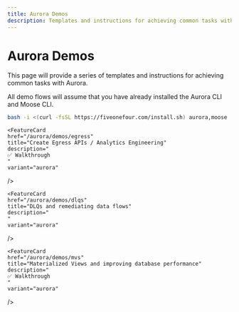 ```yaml
---
title: Aurora Demos
description: Templates and instructions for achieving common tasks with Aurora
---
```



# Aurora Demos

This page will provide a series of templates and instructions for achieving common tasks with Aurora.

All demo flows will assume that you have already installed the Aurora CLI and Moose CLI.

```bash filename="Terminal" copy
bash -i <(curl -fsSL https://fiveonefour.com/install.sh) aurora,moose
```

<FeatureGrid columns={1}>
  
  <FeatureCard
    href="/aurora/demos/ingest"
    title="Ingest Data"
    description="
    ✅ Walkthrough
    "
    variant="aurora"
  />

   <FeatureCard
    href="/aurora/demos/model-data"
    title="Model Data"
    description="
    "
    variant="aurora"
  />

    <FeatureCard
    href="/aurora/demos/egress"
    title="Create Egress APIs / Analytics Engineering"
    description="
    ✅ Walkthrough
    "
    variant="aurora"
  />

    <FeatureCard
    href="/aurora/demos/dlqs"
    title="DLQs and remediating data flows"
    description="
    "
    variant="aurora"
  />

    <FeatureCard
    href="/aurora/demos/mvs"
    title="Materialized Views and improving database performance"
    description="
    ✅ Walkthrough
    "
    variant="aurora"
  />

</FeatureGrid>